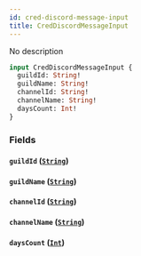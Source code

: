 ```yaml
---
id: cred-discord-message-input
title: CredDiscordMessageInput
---
```



No description

```graphql
input CredDiscordMessageInput {
  guildId: String!
  guildName: String!
  channelId: String!
  channelName: String!
  daysCount: Int!
}
```


### Fields

#### `guildId` ([`String`](../../references/scalars/string))




#### `guildName` ([`String`](../../references/scalars/string))




#### `channelId` ([`String`](../../references/scalars/string))




#### `channelName` ([`String`](../../references/scalars/string))




#### `daysCount` ([`Int`](../../references/scalars/int))






